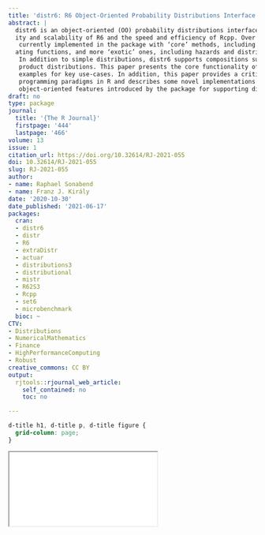 ```yaml
---
title: 'distr6: R6 Object-Oriented Probability Distributions Interface in R'
abstract: |
  distr6 is an object-oriented (OO) probability distributions interface leveraging the extensibil
  ity and scalability of R6 and the speed and efficiency of Rcpp. Over 50 probability distributions are
   currently implemented in the package with ‘core’ methods, including density, distribution, and gener
  ating functions, and more ‘exotic’ ones, including hazards and distribution function anti-derivatives.
   In addition to simple distributions, distr6 supports compositions such as truncation, mixtures, and
   product distributions. This paper presents the core functionality of the package and demonstrates
   examples for key use-cases. In addition, this paper provides a critical review of the object-oriented
   programming paradigms in R and describes some novel implementations for design patterns and core
   object-oriented features introduced by the package for supporting distr6 components.
draft: no
type: package
journal:
  title: '{The R Journal}'
  firstpage: '444'
  lastpage: '466'
volume: 13
issue: 1
citation_url: https://doi.org/10.32614/RJ-2021-055
doi: 10.32614/RJ-2021-055
slug: RJ-2021-055
author:
- name: Raphael Sonabend
- name: Franz J. Király
date: '2020-10-30'
date_published: '2021-06-17'
packages:
  cran:
  - distr6
  - distr
  - R6
  - extraDistr
  - actuar
  - distributions3
  - distributional
  - mistr
  - R62S3
  - Rcpp
  - set6
  - microbenchmark
  bioc: ~
CTV:
- Distributions
- NumericalMathematics
- Finance
- HighPerformanceComputing
- Robust
creative_commons: CC BY
output:
  rjtools::rjournal_web_article:
    self_contained: no
    toc: no

---
```


```css
d-title h1, d-title p, d-title figure {
  grid-column: page;
}
```

<div class="l-page">
  <object data="RJ-2021-055.pdf" type="application/pdf" style="height:955px;width:100%">
    <iframe src="RJ-2021-055.pdf"></iframe>
  </object>
</div>

